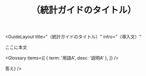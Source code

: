 ﻿---
title: "（統計ガイドのタイトル）"
description: "（概要）"
tags: ["統計", "ANOVA" ]
exam: "stat"
status: published
---


<GuideLayout
  title="（統計ガイドのタイトル）"
  intro="（導入文）"
>
  <section style={{ marginBottom: 24 }}>
    <p>ここに本文</p>
  </section>

  <Glossary items={[
    { term: '用語A', desc: '説明A' },
  ]} />

  <section style={{ maxWidth: 760, margin:'0 auto', display:'grid', gap:12 }}>
    <QA q="質問？" a={<div>答え</div>} />
  </section>
</GuideLayout>
